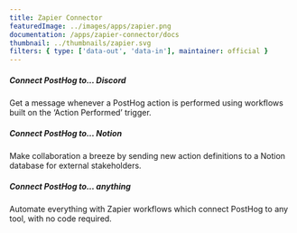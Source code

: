 ```yaml
---
title: Zapier Connector
featuredImage: ../images/apps/zapier.png
documentation: /apps/zapier-connector/docs
thumbnail: ../thumbnails/zapier.svg
filters: { type: ['data-out', 'data-in'], maintainer: official }
---
```


<Section
    divider={false}
    title="Connect PostHog to 4,000+ other tools with Zapier, from Notion and Google Sheets to Slack and Mailchimp."
    size="full"
    cols={3}
>
    <div>
        <h5>Connect PostHog to... Discord</h5>
        <p>
            Get a message whenever a PostHog action is performed using workflows built on the ‘Action Performed’
            trigger.
        </p>
    </div>
    <div>
        <h5>Connect PostHog to... Notion</h5>
        <p>
            Make collaboration a breeze by sending new action definitions to a Notion database for external
            stakeholders.
        </p>
    </div>
    <div>
        <h5>Connect PostHog to... anything</h5>
        <p>Automate everything with Zapier workflows which connect PostHog to any tool, with no code required.</p>
    </div>
</Section>

<TutorialsSlider topic="zapier" />

<Documentation />
